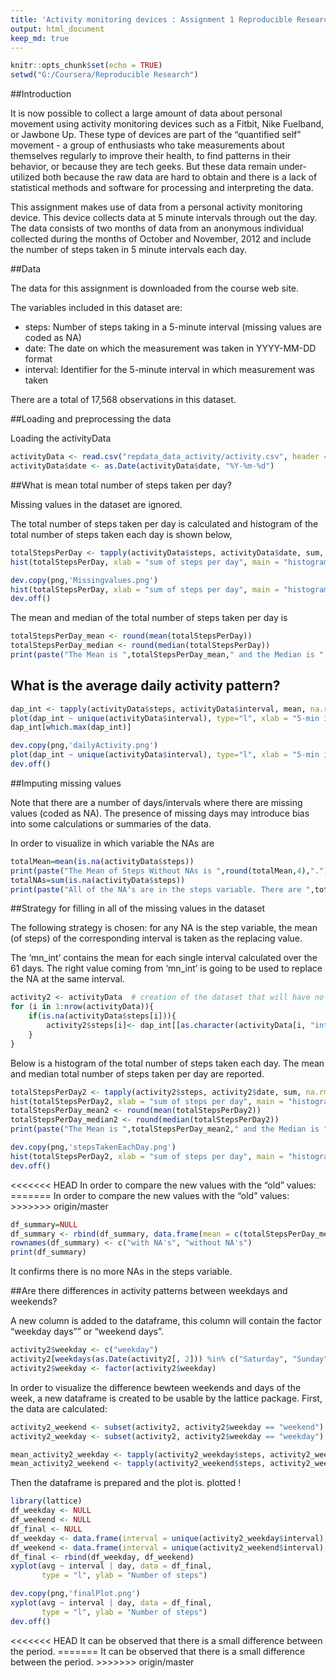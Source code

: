 ```yaml
---
title: 'Activity monitoring devices : Assignment 1 Reproducible Research'
output: html_document
keep_md: true
---
```


```r
knitr::opts_chunk$set(echo = TRUE)
setwd("G:/Coursera/Reproducible Research")
```

##Introduction

It is now possible to collect a large amount of data about personal movement using activity monitoring devices such as a Fitbit, Nike Fuelband, or Jawbone Up. These type of devices are part of the "quantified self" movement - a group of enthusiasts who take measurements about themselves regularly to improve their health, to find patterns in their behavior, or because they are tech geeks. But these data remain under-utilized both because the raw data are hard to obtain and there is a lack of statistical methods and software for processing and interpreting the data.

This assignment makes use of data from a personal activity monitoring device. This device collects data at 5 minute intervals through out the day. The data consists of two months of data from an anonymous individual collected during the months of October and November, 2012 and include the number of steps taken in 5 minute intervals each day.

##Data

The data for this assignment is downloaded from the course web site.

The variables included in this dataset are:

- steps: Number of steps taking in a 5-minute interval (missing values are coded as NA)
- date: The date on which the measurement was taken in YYYY-MM-DD format
- interval: Identifier for the 5-minute interval in which measurement was taken

There are a total of 17,568 observations in this dataset.

##Loading and preprocessing the data

Loading the activityData


```r
activityData <- read.csv("repdata_data_activity/activity.csv", header = TRUE, sep = ",")
activityData$date <- as.Date(activityData$date, "%Y-%m-%d")
```

##What is mean total number of steps taken per day?

Missing values in the dataset are ignored.

The total number of steps taken per day is calculated and histogram of the total number of steps taken each day is shown below,

```r
totalStepsPerDay <- tapply(activityData$steps, activityData$date, sum, na.rm=T)
hist(totalStepsPerDay, xlab = "sum of steps per day", main = "histogram of steps per day")
```
```r
dev.copy(png,'Missingvalues.png')
hist(totalStepsPerDay, xlab = "sum of steps per day", main = "histogram of steps per day")
dev.off()
```

The mean and median of the total number of steps taken per day is 

```r
totalStepsPerDay_mean <- round(mean(totalStepsPerDay))
totalStepsPerDay_median <- round(median(totalStepsPerDay))
print(paste("The Mean is ",totalStepsPerDay_mean," and the Median is ",totalStepsPerDay_median))
```

## What is the average daily activity pattern?

```r
dap_int <- tapply(activityData$steps, activityData$interval, mean, na.rm=T)
plot(dap_int ~ unique(activityData$interval), type="l", xlab = "5-min interval")
dap_int[which.max(dap_int)]
```
```r
dev.copy(png,'dailyActivity.png')
plot(dap_int ~ unique(activityData$interval), type="l", xlab = "5-min interval")
dev.off()
```
##Imputing missing values

Note that there are a number of days/intervals where there are missing values (coded as NA). The presence of missing days may introduce bias into some calculations or summaries of the data.

In order to visualize in which variable the NAs are

```r
totalMean=mean(is.na(activityData$steps))
print(paste("The Mean of Steps Without NAs is ",round(totalMean,4),"."))
totalNAs=sum(is.na(activityData$steps))
print(paste("All of the NA's are in the steps variable. There are ",totalNAs," NA's."))
```

##Strategy for filling in all of the missing values in the dataset

The following strategy is chosen: for any NA is the step variable, the mean (of steps) of the corresponding interval is taken as the replacing value.

The 'mn_int' contains the mean for each single interval calculated over the 61 days. The right value coming from 'mn_int' is going to be used to replace the NA at the same interval.

```r
activity2 <- activityData  # creation of the dataset that will have no more NAs
for (i in 1:nrow(activityData)){
    if(is.na(activityData$steps[i])){
        activity2$steps[i]<- dap_int[[as.character(activityData[i, "interval"])]]
    }
}

```

Below is a histogram of the total number of steps taken each day. The mean and median total number of steps taken per day are reported.

```r
totalStepsPerDay2 <- tapply(activity2$steps, activity2$date, sum, na.rm=T)
hist(totalStepsPerDay2, xlab = "sum of steps per day", main = "histogram of steps per day")
totalStepsPerDay_mean2 <- round(mean(totalStepsPerDay2))
totalStepsPerDay_median2 <- round(median(totalStepsPerDay2))
print(paste("The Mean is ",totalStepsPerDay_mean2," and the Median is ",totalStepsPerDay_median2))
```

```r
dev.copy(png,'stepsTakenEachDay.png')
hist(totalStepsPerDay2, xlab = "sum of steps per day", main = "histogram of steps per day")
dev.off()
```

<<<<<<< HEAD
In order to compare the new values with the "old" values:
=======
In order to compare the new values with the “old” values:
>>>>>>> origin/master
```r
df_summary=NULL
df_summary <- rbind(df_summary, data.frame(mean = c(totalStepsPerDay_mean, totalStepsPerDay_mean2), median = c(totalStepsPerDay_median, totalStepsPerDay_median2)))
rownames(df_summary) <- c("with NA's", "without NA's")
print(df_summary)
```

It confirms there is no more NAs in the steps variable.

##Are there differences in activity patterns between weekdays and weekends?

A new column is added to the dataframe, this column will contain the factor "weekday days"" or "weekend days".
```r
activity2$weekday <- c("weekday")
activity2[weekdays(as.Date(activity2[, 2])) %in% c("Saturday", "Sunday", "samedi", "dimanche", "saturday", "sunday", "Samedi", "Dimanche"), ][4] <- c("weekend")
activity2$weekday <- factor(activity2$weekday)
```

In order to visualize the difference bewteen weekends and days of the week, a new dataframe is created to be usable by the lattice package. First, the data are calculated:

```r
activity2_weekend <- subset(activity2, activity2$weekday == "weekend")
activity2_weekday <- subset(activity2, activity2$weekday == "weekday")

mean_activity2_weekday <- tapply(activity2_weekday$steps, activity2_weekday$interval, mean)
mean_activity2_weekend <- tapply(activity2_weekend$steps, activity2_weekend$interval, mean)
```
Then the dataframe is prepared and the plot is. plotted !

```r
library(lattice)
df_weekday <- NULL
df_weekend <- NULL
df_final <- NULL
df_weekday <- data.frame(interval = unique(activity2_weekday$interval), avg = as.numeric(mean_activity2_weekday), day = rep("weekday", length(mean_activity2_weekday)))
df_weekend <- data.frame(interval = unique(activity2_weekend$interval), avg = as.numeric(mean_activity2_weekend), day = rep("weekend", length(mean_activity2_weekend)))
df_final <- rbind(df_weekday, df_weekend)
xyplot(avg ~ interval | day, data = df_final,
       type = "l", ylab = "Number of steps")
```
```r
dev.copy(png,'finalPlot.png')
xyplot(avg ~ interval | day, data = df_final,
       type = "l", ylab = "Number of steps")
dev.off()
```

<<<<<<< HEAD
It can be observed that there is a small difference between the period.
=======
It can be observed that there is a small difference between the period.
>>>>>>> origin/master
